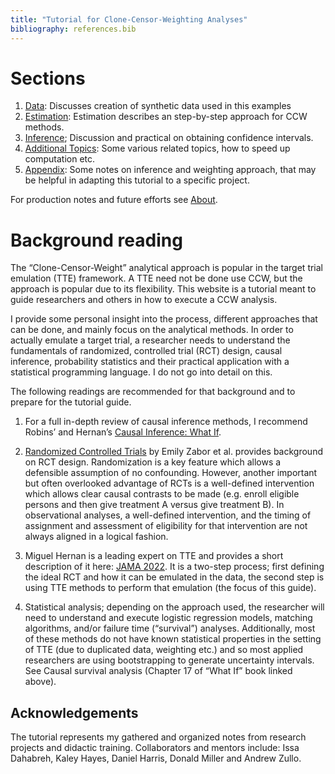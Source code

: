 ```yaml
---
title: "Tutorial for Clone-Censor-Weighting Analyses"
bibliography: references.bib
---
```

# Sections {#sec-sections}

1. [Data](01_syndata.v3.qmd): Discusses creation of synthetic data used in this examples
2. [Estimation](02_est.v2.qmd): Estimation describes an step-by-step approach for CCW methods.
3. [Inference](03_inference.qmd); Discussion and practical on obtaining confidence intervals.  
4. [Additional Topics](04_advanced.qmd): Some various related topics, how to speed up computation etc.
5. [Appendix](05_appendix.qmd): Some notes on inference and weighting approach,  that may be helpful in adapting this tutorial to a specific project.  

For production notes and future efforts see [About](about.qmd).

# Background reading {#sec-background}

The "Clone-Censor-Weight" analytical approach is popular in the target trial emulation (TTE) framework. A TTE need not be done use CCW, but the approach is popular due to its flexibility. This website is a tutorial meant to guide researchers and others in how to execute a CCW analysis.

I provide some personal insight into the process, different approaches that can be done, and mainly focus on the analytical methods. In order to actually emulate a target trial, a researcher needs to understand the fundamentals of randomized, controlled trial (RCT) design, causal inference, probability statistics and their practical application with a statistical programming language. I do not go into detail on this.

The following readings are recommended for that background and to prepare for the tutorial guide.

1)  For a full in-depth review of causal inference methods, I recommend Robins' and Hernan's [Causal Inference: What If](https://www.hsph.harvard.edu/miguel-hernan/wp-content/uploads/sites/1268/2024/04/hernanrobins_WhatIf_26apr24.pdf).

2)  [Randomized Controlled Trials](https://www.sciencedirect.com/science/article/pii/S0012369220304633?via%3Dihub) by Emily Zabor et al. provides background on RCT design. Randomization is a key feature which allows a defensible assumption of no confounding. However, another important but often overlooked advantage of RCTs is a well-defined intervention which allows clear causal contrasts to be made (e.g. enroll eligible persons and then give treatment A versus give treatment B). In observational analyses, a well-defined intervention, and the timing of assignment and assessment of eligibility for that intervention are not always aligned in a logical fashion.

3)  Miguel Hernan is a leading expert on TTE and provides a short description of it here: [JAMA 2022](https://doi.org/10.1001/jama.2022.21383). It is a two-step process; first defining the ideal RCT and how it can be emulated in the data, the second step is using TTE methods to perform that emulation (the focus of this guide).

4)  Statistical analysis; depending on the approach used, the researcher will need to understand and execute logistic regression models, matching algorithms, and/or failure time (“survival”) analyses. Additionally, most of these methods do not have known statistical properties in the setting of TTE (due to duplicated data, weighting etc.) and so most applied researchers are using bootstrapping to generate uncertainty intervals. See Causal survival analysis (Chapter 17 of “What If” book linked above).

## Acknowledgements {.unnumbered}

The tutorial represents my gathered and organized notes from research projects and didactic training. Collaborators and mentors include: Issa Dahabreh, Kaley Hayes, Daniel Harris, Donald Miller and Andrew Zullo.

::: {#refs}

:::
